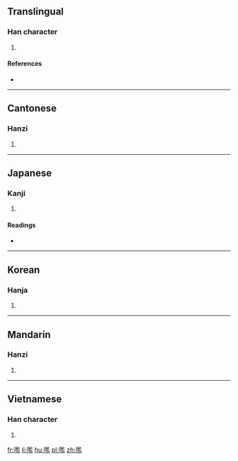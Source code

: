 ==Translingual==

===Han character===
{{Han char|rn=30|rad=口|as=14|sn=17|four=68017|canj=口尸戈廿 (RSIT), 口尸一廿 (RSMT)|ids=⿰口監}}

# {{defn|Han|sort=口14}}

====References====
* {{Han ref|kx=0211.250|dkj=04447|dj=0434.200|hdz=10695.170|uh=5682|ud=22146|bh=ECC7|bd=60615}}

----

==Cantonese==

===Hanzi===
{{yue-hanzi|jyut=[[laam4]], [[laam6]]|y=laam4, laam6}}

# {{defn|lang=yue|sort=口14}}

----

==Japanese==

===Kanji===
{{ja-kanji|grade=|rs=口14}}

# {{defn|lang=ja|sort=口14}}

====Readings====
* {{ja-readings|on=[[らん]] (ran), [[かん]] (kan)|kun=[[むさぼる]] (musaboru), [[たしなむ]] (tashinamu), [[しかる]] (shikaru), [[こえ]] (koe)}}

----

==Korean==

===Hanja===
{{ko-hanja|hangeul=람|rv=ram|mr=ram}}

# {{defn|lang=ko|sort=口14}}

----

==Mandarin==

===Hanzi===
{{cmn-hanzi|pin=[[làn]] ([[lan4]])|wg=lan<sup>4</sup>}}

# {{defn|lang=cmn|sort=口14}}

----

==Vietnamese==

===Han character===
{{vi-hantu|[[giạm]]|rs=口14}}

# {{defn|lang=vi|sort=口14}}

[[fr:嚂]]
[[li:嚂]]
[[hu:嚂]]
[[pl:嚂]]
[[zh:嚂]]